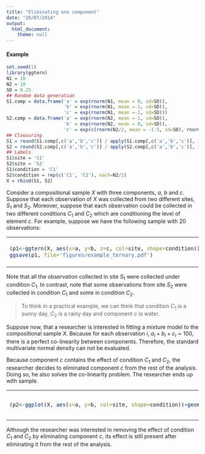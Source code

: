 ```yaml
---
title: "Eliminating one component"
date: "28/07/2014"
output:
  html_document:
    theme: null
---
```



#### Example

```r
set.seed(1)
library(ggtern)
N1 = 10
N2 = 10
SD = 0.25
## Random data generation
S1.comp = data.frame('a' = exp(rnorm(N1, mean = 0, sd=SD)), 
                     'b' = exp(rnorm(N1, mean =-1, sd=SD)),
                     'c' = exp(rnorm(N1, mean =-2, sd=SD)))
S2.comp = data.frame('a' = exp(rnorm(N2, mean =-1, sd=SD)), 
                     'b' = exp(rnorm(N2, mean = 0, sd=SD)),
                     'c' = exp(c(rnorm(N2/2, mean = -1.5, sd=SD), rnorm(N2/2, mean = 1, sd=SD))))
## Clousuring
S1 = round(S1.comp[,c('a','b','c')] / apply(S1.comp[,c('a','b','c')], 1, sum) *100, 2)
S2 = round(S2.comp[,c('a','b','c')] / apply(S2.comp[,c('a','b','c')], 1, sum) *100, 2)
## Labels
S1$site = 'S1'
S2$site = 'S2'
S1$condition = 'C1'
S2$condition = rep(c('C1', 'C2'), each=N2/2)
X = rbind(S1, S2)
```

Consider a compositional sample $X$ with three components, $a$, $b$ and $c$. Suppose that each observation of $X$ was collected from two different sites, $S_1$ and $S_2$. Moreover, suppose that each observation could be collected in two different conditions $C_1$ and $C_2$ which are conditioning the level of element $c$. For example, suppose we have the following sample with $20$ observations:

<table>
<tr>
<td>
```r
(p1<-ggtern(X, aes(x=a, y=b, z=c, col=site, shape=condition))+geom_point(size=3)+theme_bw())
ggsave(p1, file='figures/example_ternary.pdf')
```
</td>
<td>
<pre>
```r
X[,c('a', 'b', 'c', 'site', 'condition')]
```
</pre>
</td>
</tr>
</table>

Note that all the observation collected in site $S_1$ were collected under condition $C_1$. In contrast, note that some observations from site $S_2$ were collected in condition $C_1$ and some in condition $C_2$.

> To think in a practical example, we can think that condition $C_1$ is a sunny day, $C_2$ is a rainy day and component $c$ is water.

Suppose now, that a researcher is interested in fitting a mixture model to the compositional sample $X$. Because for each observation $i$, $a_i+b_i+c_i = 100$, there is a perfect co-linearity between components. Therefore, the standard multivariate normal density can not be evaluated.

Because component $c$ contains the effect of condition $C_1$ and $C_2$, the researcher decides to eliminated component $c$ from the rest of the analysis. Doing so, he also solves the co-linearity problem. The researcher ends up with sample.

<table>
<tr>
<td>
```r
(p2<-ggplot(X, aes(x=a, y=b, col=site, shape=condition))+geom_point(size=3)+theme_bw()
```
</td>
<td>
<pre>
```r
(X2<-X[,c('a', 'b', 'site', 'condition')])
```
</pre>
</td>
</tr>
</table>

Although the researcher was interested in removing the effect of condition $C_1$ and $C_2$ by eliminating component $c$, its effect is still present after eliminating it from the rest of the analysis.
